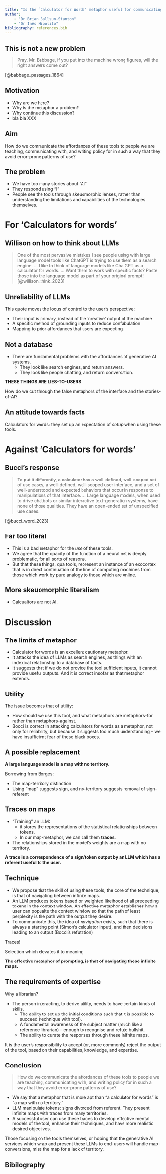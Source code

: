 ```yaml
---
title: "Is the `Calculator for Words' metaphor useful for communicating about LLMs?"
author: 
    - "Dr Brian Ballsun-Stanton"
    - "Dr Inês Hipolito"
bibliography: references.bib
---
```


## This is not a new problem

> Pray, Mr. Babbage, if you put into the machine wrong figures, will the right answers come out?

[@babbage_passages_1864]

## Motivation

- Why are we here?
- Why is the metaphor a problem?
- Why continue this discussion?
- bla bla XXX

## Aim

How do we communicate the affordances of these tools to people we are teaching, communicating with, and writing policy for in such a way that they avoid error-prone patterns of use?

## The problem

* We have too many stories about "AI"
* They respond using "I"
* People see the tools through skeuomorphic lenses, rather than understanding the limitations and capabilities of the technologies themselves.



# For 'Calculators for words'

## Willison on how to think about LLMs

> One of the most pervasive mistakes I see people using with large language model tools like ChatGPT is trying to use them as a search engine. ... I like to think of language models like ChatGPT as a calculator for words. ... Want them to work with specific facts? Paste those into the language model as part of your original prompt! [@willison_think_2023]


## Unreliability of LLMs

This quote moves the locus of control to the user's perspective:

* Their input is primary, instead of the 'creative' output of the machine
* A specific method of grounding inputs to reduce confabulation
* Mapping to prior affordances that users are expecting

## Not a database

* There are fundamental problems with the affordances of generative AI systems.
  * They look like search engines, and return answers.
  * They look like people chatting, and return conversation.

**THESE THINGS ARE LIES-TO-USERS**

How do we cut through the false metaphors of the interface and the stories-of-AI?

## An attitude towards facts


Calculators for words: they set up an expectation of *setup* when using these tools.


# Against 'Calculators for words'


## Bucci's response

> To put it differently, a calculator has a well-defined, well-scoped set of use cases, a well-defined, well-scoped user interface, and a set of well-understood and expected behaviors that occur in response to manipulations of that interface. ... Large language models, when used to drive chatbots or similar interactive text-generation systems, have none of those qualities. They have an open-ended set of unspecified use cases.

[@bucci_word_2023]

## Far too literal 

* This is a bad metaphor for the *use* of these tools.
* We agree that the opacity of the function of a neural net is deeply problematic, for all sorts of reasons. 
* But that these things, qua tools, represent an instance of an exocortex that is in direct continuation of the line of computing machines from those which work by pure analogy to those which are online.

## More skeuomorphic literalism

* Calcualtors are not AI. 


# Discussion

## The limits of metaphor

* Calculator for words is an excellent cautionary metaphor. 
* It attacks the idea of LLMs as search engines, as things with an indexical relationship to a database of facts. 
* It suggests that if we do not provide the tool sufficient inputs, it cannot provide useful outputs. And it is correct insofar as that metaphor extends. 

## Utility

The issue becomes that of utility:

* How should we use this tool, and what metaphors are metaphors-for rather than metaphors-against. 
* Bocci is correct in attacking calculators for words as a metaphor, not only for reliability, but because it suggests too much understanding – we have insufficient fear of these black boxes.

## A possible replacement

**A large language model is a map with no territory.**

Borrowing from Borges:

* The map-territory distinction
* Using "map" suggests sign, and no-territory suggests removal of sign-referent

## Traces on maps

* "Training" an LLM: 
  * it stores the representations of the statistical relationships between tokens.
  * In our map-metaphor, we can call them **traces**. 
* The relationships stored in the model's weights are a map with no territory. 

**A trace is a correspondence of a sign/token output by an LLM which has a referent useful to the user.**

## Technique

* We propose that the skill of using these tools, the core of the technique, is that of navigating between infinite maps.
* An LLM produces tokens based on weighted likeihood of all preceeding tokens in the context window. An effective metaphor establishes how a user can popualte the context window so that the path of least perplexity is the path with the output they desire. 
* To communicate this, the idea of *navigation* exists, such that there is always a starting point (Simon's calculator input), and then decisions leading to an output (Bocci's refutation)

Traces!

Selection which elevates it to meaning

**The effective metaphor of prompting, is that of navigating these infinite maps.**

## The requirements of expertise

Why a librarian? 

* The person interacting, to derive utility, needs to have certain kinds of skills.
  * The ability to set up the initial conditions such that it is possible to succeed (technique with tool). 
  * A fundamental awareness of the subject matter (much like a reference librarian) -- enough to recognise and refute bullshit.
  * The ability to curate the responses through these inifnite maps.


It is the user's responsibility to accept (or, more commonly) reject the output of the tool, based on their capabilities, knowledge, and expertise.


## Conclusion

> How do we communicate the affordances of these tools to people we are teaching, communicating with, and writing policy for in such a way that they avoid error-prone patterns of use?

* We say that a metaphor that is more apt than "a calculator for words" is "a map with no territory." 
* LLM manipulate tokens: signs divorced from referent. They present infinite maps with traces from many territories. 
* A successful user can use these traces to develop effective mental models of the tool, enhance their techniques, and have more realistic desired objectives. 

Those focusing on the tools themselves, or hoping that the generative AI services which wrap and present these LLMs to end-users will handle map-conversions, miss the map for a lack of territory.




## Bibilography
